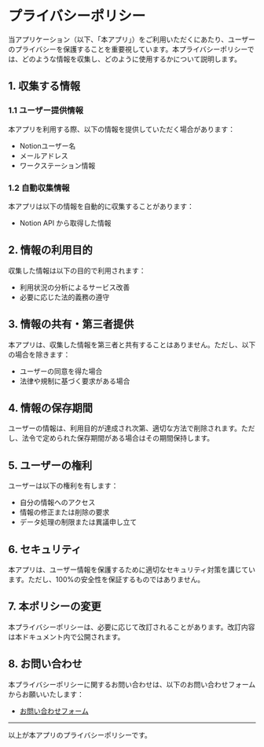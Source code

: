 
# プライバシーポリシー

当アプリケーション（以下、「本アプリ」）をご利用いただくにあたり、ユーザーのプライバシーを保護することを重要視しています。本プライバシーポリシーでは、どのような情報を収集し、どのように使用するかについて説明します。

## 1. 収集する情報

### 1.1 ユーザー提供情報
本アプリを利用する際、以下の情報を提供していただく場合があります：
- Notionユーザー名
- メールアドレス
- ワークステーション情報

### 1.2 自動収集情報
本アプリは以下の情報を自動的に収集することがあります：
- Notion API から取得した情報

## 2. 情報の利用目的

収集した情報は以下の目的で利用されます：
- 利用状況の分析によるサービス改善
- 必要に応じた法的義務の遵守

## 3. 情報の共有・第三者提供

本アプリは、収集した情報を第三者と共有することはありません。ただし、以下の場合を除きます：
- ユーザーの同意を得た場合
- 法律や規制に基づく要求がある場合

## 4. 情報の保存期間

ユーザーの情報は、利用目的が達成され次第、適切な方法で削除されます。ただし、法令で定められた保存期間がある場合はその期間保持します。

## 5. ユーザーの権利

ユーザーは以下の権利を有します：
- 自分の情報へのアクセス
- 情報の修正または削除の要求
- データ処理の制限または異議申し立て

## 6. セキュリティ

本アプリは、ユーザー情報を保護するために適切なセキュリティ対策を講じています。ただし、100%の安全性を保証するものではありません。

## 7. 本ポリシーの変更

本プライバシーポリシーは、必要に応じて改訂されることがあります。改訂内容は本ドキュメント内で公開されます。

## 8. お問い合わせ

本プライバシーポリシーに関するお問い合わせは、以下のお問い合わせフォームからお願いいたします：
- [お問い合わせフォーム](https://placid-swoop-c03.notion.site/16cc5dbe3ed38030b30fd0485b065997)

---

以上が本アプリのプライバシーポリシーです。
